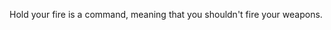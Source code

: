 
{{expand}}

Hold your fire is a command, meaning that you shouldn't fire your weapons.

{{mil-stub}}